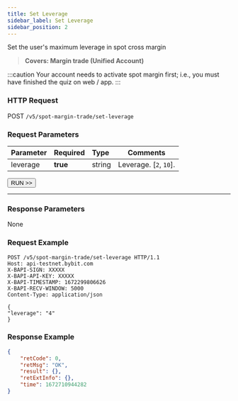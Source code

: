 ```yaml
---
title: Set Leverage
sidebar_label: Set Leverage
sidebar_position: 2
---
```

Set the user's maximum leverage in spot cross margin
> **Covers: Margin trade (Unified Account)**

:::caution
Your account needs to activate spot margin first; i.e., you must have finished the quiz on web / app.
:::

### HTTP Request
POST `/v5/spot-margin-trade/set-leverage`

### Request Parameters
| Parameter | Required | Type | Comments|
|:----- |:-------|:-----|------ |
|leverage |**true**| string |Leverage. [`2`, `10`].|

<a href="/api-explorer/v5/spot-margin-uta/set-leverage"><Button>RUN >></Button></a>

---

### Response Parameters
None

### Request Example

```http
POST /v5/spot-margin-trade/set-leverage HTTP/1.1
Host: api-testnet.bybit.com
X-BAPI-SIGN: XXXXX
X-BAPI-API-KEY: XXXXX
X-BAPI-TIMESTAMP: 1672299806626
X-BAPI-RECV-WINDOW: 5000
Content-Type: application/json

{
"leverage": "4"
}
```

### Response Example

```json
{
    "retCode": 0,
    "retMsg": "OK",
    "result": {},
    "retExtInfo": {},
    "time": 1672710944282
}
```
